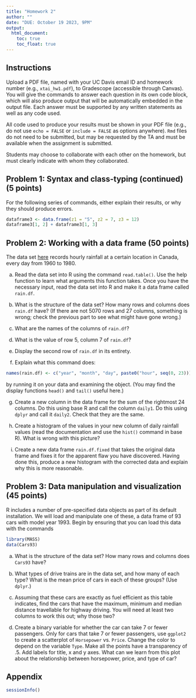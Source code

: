 ```yaml
---
title: "Homework 2"
author: ""
date: "DUE: October 19 2023, 9PM"
output: 
  html_document: 
    toc: true
    toc_float: true
---
```


## Instructions
Upload a PDF file, named with your UC Davis email ID and homework number (e.g., `xtai_hw1.pdf`), to Gradescope (accessible through Canvas). You will give the commands to answer each question in its own code block, which will also produce output that will be automatically embedded in the output file. Each answer must be supported by any written statements as well as any code used. 

All code used to produce your results must be shown in your PDF file (e.g., do not use `echo = FALSE` or `include = FALSE` as options anywhere). `Rmd` files do not need to be submitted, but may be requested by the TA and must be available when the assignment is submitted. 

Students may choose to collaborate with each other on the homework, but must clearly indicate with whom they collaborated. 

## Problem 1: Syntax and class-typing (continued) (5 points)
For the following series of commands, either explain their results, or why they should produce errors.

```r
dataframe3 <- data.frame(z1 = "5", z2 = 7, z3 = 12)
dataframe3[1, 2] + dataframe3[1, 3]
```

## Problem 2: Working with a data frame (50 points)
The data set [here](https://xhtai.github.io/statdatasci/homework/homework2/rnf6080.dat) records hourly rainfall at a certain location in Canada, every day from 1960 to 1980.

a. Read the data set into R using the command `read.table()`. Use the help function to learn what arguments this function takes. Once you have the necessary input, read the data set into R and make it a data frame called `rain.df`.

b. What is the structure of the data set? How many rows and columns does `rain.df` have? (If there are not 5070 rows and 27 columns, something is wrong; check the previous part to see what might have gone wrong.)

c. What are the names of the columns of `rain.df`?

d. What is the value of row 5, column 7 of `rain.df`?

e. Display the second row of `rain.df` in its entirety.

f. Explain what this command does:

```r
names(rain.df) <- c("year", "month", "day", paste0("hour", seq(0, 23)))
```

by running it on your data and examining the object. (You may find the display functions `head()` and `tail()` useful here.) 

g. Create a new column in the data frame for the sum of the rightmost 24 columns. Do this using base R and call the column `daily1`. Do this using `dplyr` and call it `daily2`. Check that they are the same. 
  
h. Create a histogram of the values in your new column of daily rainfall values (read the documentation and use the `hist()` command in base R). What is wrong with this picture?

i. Create a new data frame `rain.df.fixed` that takes the original data frame and fixes it for the apparent flaw you have discovered. Having done this, produce a new histogram with the corrected data and explain why this is more reasonable.

## Problem 3: Data manipulation and visualization (45 points)
R includes a number of pre-specified data objects as part of its default installation. We will load and manipulate one of these, a data frame of 93 cars with model year 1993. Begin by ensuring that you can load this data with the commands

```r
library(MASS)
data(Cars93)
```


a. What is the structure of the data set? How many rows and columns does `Cars93` have?

b. What types of drive trains are in the data set, and how many of each type? What is the mean price of cars in each of these groups? (Use `dplyr`.)

c. Assuming that these cars are exactly as fuel efficient as this table indicates, find the cars that have the maximum, minimum and median distance travellable for highway driving. You will need at least two columns to work this out; why those two?

d. Create a binary variable for whether the car can take 7 or fewer passengers. Only for cars that take 7 or fewer passengers, use `ggplot2` to create a scatterplot of `Horsepower` vs. `Price`. Change the color to depend on the variable `Type`. Make all the points have a transparency of .5. Add labels for title, x and y axes. What can we learn from this plot about the relationship between horsepower, price, and type of car? 


## Appendix

```r
sessionInfo()
```
